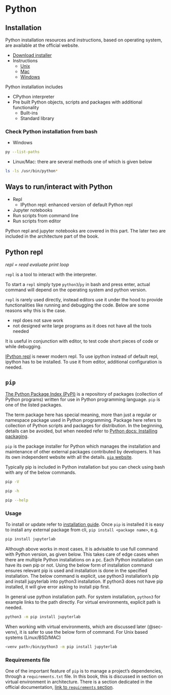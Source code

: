 # Python

## Installation

Python installation resources and instructions, based on operating system, are available at the official website.

- [Download installer](https://www.python.org/downloads/)
- Instructions
    - [Unix](https://docs.python.org/3/using/unix.html)
    - [Mac](https://docs.python.org/3/using/mac.html)
    - [Windows](https://docs.python.org/3/using/windows.html)

Python installation includes

- CPython interpreter
- Pre built Python objects, scripts and packages with additional functionality
    - Built-ins
    - Standard library

### Check Python installation from bash

- Windows

```bash
py --list-paths
```

- Linux/Mac: there are several methods one of which is given below

```bash
ls -ls /usr/bin/python*
```

## Ways to run/interact with Python

- Repl
    - IPython repl: enhanced version of default Python repl
- Jupyter notebooks
- Run scripts from command line
- Run scripts from editor

Python repl and jupyter notebooks are covered in this part. The later two are included in the architecture part of the book.

## Python repl

*repl = read evaluate print loop*

`repl` is a tool to interact with the interpreter.

To start a `repl` simply type `python3`/`py` in bash and press enter, actual command will depend on the operating system and python version.

`repl` is rarely used directly, instead editors use it under the hood to provide functionalities like running and debugging the code. Below are some reasons why this is the case.

- repl does not save work
- not designed write large programs as it does not have all the tools needed

It is useful in conjunction with editor, to test code short pieces of code or while debugging.

[IPython repl](https://ipython.org/) is newer modern repl. To use ipython instead of default repl, ipython has to be installed. To use it from editor, additional configuration is needed.

## `pip`

[The Python Package Index (PyPI)](https://pypi.org/) is a repository of packages (collection of Python programs) written for use in Python programming language. `pip` is one of the listed packages.

The term package here has special meaning, more than just a regular or namespace package used in Python programming. Package here refers to collection of Python scripts and packages for distribution. In the beginning, details can be avoided, but when needed refer to [Python docs: Installing packaging](https://packaging.python.org/en/latest/tutorials/installing-packages/).

`pip` is the package installer for Python which manages the installation and maintenance of other external packages contributed by developers. It has its own independent website with all the details. [`pip` website](https://pip.pypa.io/en/stable/).

Typically pip is included in Python installation but you can check using bash with any of the below commands.

::: {layout-ncol="3"}

```bash
pip -V
```

```bash
pip -h
```

```bash
pip --help
```

:::

### Usage {#sec-pip-usage}

To install or update refer to [installation guide](https://pip.pypa.io/en/stable/installation/#ensurepip). Once `pip` is installed it is easy to install any external package from cli, `pip install <package name>`, e.g.

```bash
pip install jupyterlab
```

Although above works in most cases, it is advisable to use full command with Python version, as given below. This takes care of edge cases when there are multiple Python installations on a pc. Each Python installation can have its own pip or not. Using the below form of installation command ensures relevant pip is used and installation is done in the specified installation. The below command is explicit, use python3 installation's pip and install jupyterlab into python3 installation. If python3 does not have pip installed, it will give error asking to install pip first.

In general use python installation path. For system installation, `python3` for example links to the path directly. For virtual environments, explicit path is needed.

```bash
python3 -m pip install jupyterlab
```

When working with virtual environments, which are discussed later (@sec-venv), it is safer to use the below form of command. For Unix based systems (Linux/BSD/MAC)

```bash
<venv path>/bin/python3 -m pip install jupyterlab
```

### Requirements file

One of the important feature of `pip` is to manage a project's dependencies, through a `requirements.txt` file. In this book, this is discussed in section on virtual environment in architecture. There is a section dedicated in the official documentation, [link to `requirements` section](https://pip.pypa.io/en/stable/user_guide/#requirements-files).

